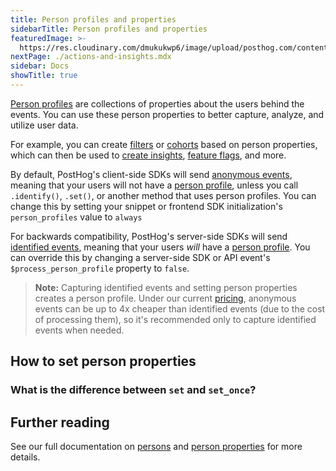```yaml
---
title: Person profiles and properties
sidebarTitle: Person profiles and properties
featuredImage: >-
  https://res.cloudinary.com/dmukukwp6/image/upload/posthog.com/contents/docs/getting-started/images/docs-properties.png
nextPage: ./actions-and-insights.mdx
sidebar: Docs
showTitle: true
---
```



[Person profiles](/docs/data/persons) are collections of properties about the users behind the events. You can use these person properties to better capture, analyze, and utilize user data.

For example, you can create [filters](/docs/product-analytics/trends#filtering-events-based-on-properties) or [cohorts](/docs/data/cohorts) based on person properties, which can then be used to [create insights](/docs/product-analytics/insights), [feature flags](/docs/feature-flags), and more. 

By default, PostHog's client-side SDKs will send [anonymous events](/docs/data/anonymous-vs-identified-events), meaning that your users will not have a [person profile](/docs/data/persons), unless you call `.identify()`, `.set()`, or another method that uses person profiles. You can change this by setting your snippet or frontend SDK initialization's `person_profiles` value to `always`

For backwards compatibility, PostHog's server-side SDKs will send [identified events](/docs/data/anonymous-vs-identified-events), meaning that your users *will* have a [person profile](/docs/data/persons). You can override this by changing a server-side SDK or API event's `$process_person_profile` property to `false`.

> **Note:** Capturing identified events and setting person properties creates a person profile. Under our current [pricing](/pricing), anonymous events can be up to 4x cheaper than identified events (due to the cost of processing them), so it's recommended only to capture identified events when needed.

## How to set person properties

<UserPropertiesHowToSet/>

### What is the difference between `set` and `set_once`?

<UserPropertiesSetVsSetOnce/>

## Further reading

See our full documentation on [persons](/docs/data/persons) and [person properties](/docs/data/user-properties) for more details.
